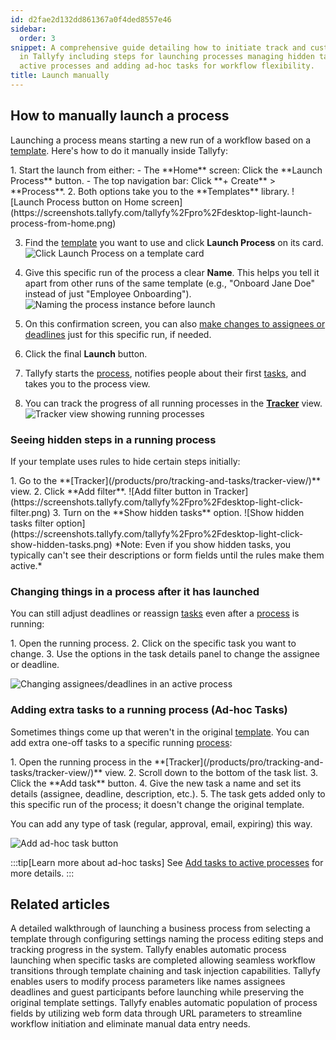```yaml
---
id: d2fae2d132dd861367a0f4ded8557e46
sidebar:
  order: 3
snippet: A comprehensive guide detailing how to initiate track and customize processes
  in Tallyfy including steps for launching processes managing hidden tasks modifying
  active processes and adding ad-hoc tasks for workflow flexibility.
title: Launch manually
---
```



## How to manually launch a process

Launching a process means starting a new run of a workflow based on a [template](/products/pro/documenting/templates/). Here's how to do it manually inside Tallyfy:

<Steps>
1. Start the launch from either:
    - The **Home** screen: Click the **Launch Process** button.
    - The top navigation bar: Click **+ Create** > **Process**.
2. Both options take you to the **Templates** library.
   ![Launch Process button on Home screen](https://screenshots.tallyfy.com/tallyfy%2Fpro%2Fdesktop-light-launch-process-from-home.png)

3. Find the [template](/products/pro/documenting/templates/) you want to use and click **Launch Process** on its card.
   ![Click Launch Process on a template card](https://screenshots.tallyfy.com/tallyfy%2Fpro%2Fdesktop-light-click-launch-process.png)

4. Give this specific run of the process a clear **Name**. This helps you tell it apart from other runs of the same template (e.g., "Onboard Jane Doe" instead of just "Employee Onboarding").
   ![Naming the process instance before launch](https://screenshots.tallyfy.com/tallyfy%2Fpro%2Fdesktop-light-name-process-before-launch.png)

5. On this confirmation screen, you can also [make changes to assignees or deadlines](/products/pro/launching/how-can-i-edit-a-process-before-launching/) just for this specific run, if needed.

6. Click the final **Launch** button.

7. Tallyfy starts the [process](/products/pro/tracking-and-tasks/processes/), notifies people about their first [tasks](/products/pro/tracking-and-tasks/tasks/), and takes you to the process view.

8. You can track the progress of all running processes in the **[Tracker](/products/pro/tracking-and-tasks/tracker-view/)** view.
   ![Tracker view showing running processes](https://screenshots.tallyfy.com/tallyfy%2Fpro%2Fdesktop-light-showcase-tracker-tab.png)
</Steps>

### Seeing hidden steps in a running process

If your template uses rules to hide certain steps initially:

<Steps>
1. Go to the **[Tracker](/products/pro/tracking-and-tasks/tracker-view/)** view.
2. Click **Add filter**.
   ![Add filter button in Tracker](https://screenshots.tallyfy.com/tallyfy%2Fpro%2Fdesktop-light-click-filter.png)
3. Turn on the **Show hidden tasks** option.
    ![Show hidden tasks filter option](https://screenshots.tallyfy.com/tallyfy%2Fpro%2Fdesktop-light-click-show-hidden-tasks.png)
</Steps>
*Note: Even if you show hidden tasks, you typically can't see their descriptions or form fields until the rules make them active.*

### Changing things in a process after it has launched

You can still adjust deadlines or reassign [tasks](/products/pro/tracking-and-tasks/tasks/) even after a [process](/products/pro/tracking-and-tasks/processes/) is running:

<Steps>
1. Open the running process.
2. Click on the specific task you want to change.
3. Use the options in the task details panel to change the assignee or deadline.
</Steps>

![Changing assignees/deadlines in an active process](https://screenshots.tallyfy.com/tallyfy%2Fpro%2Fdesktop-light-change-deadlines-ongoing-process.png)

### Adding extra tasks to a running process (Ad-hoc Tasks)

Sometimes things come up that weren't in the original [template](/products/pro/documenting/templates/). You can add extra one-off tasks to a specific running [process](/products/pro/tracking-and-tasks/processes/):

<Steps>
1. Open the running process in the **[Tracker](/products/pro/tracking-and-tasks/tracker-view/)** view.
2. Scroll down to the bottom of the task list.
3. Click the **Add task** button.
4. Give the new task a name and set its details (assignee, deadline, description, etc.).
5. The task gets added only to this specific run of the process; it doesn't change the original template.
</Steps>

You can add any type of task (regular, approval, email, expiring) this way.

![Add ad-hoc task button](https://screenshots.tallyfy.com/tallyfy%2Fpro%2Fdesktop-light-add-task-to-ongoing-process.png)

:::tip[Learn more about ad-hoc tasks]
See [Add tasks to active processes](/products/pro/tracking-and-tasks/processes/edit-processes/how-can-i-add-tasks-to-active-processes-on-tallyfy/) for more details.
:::


## Related articles
<CardGrid>
<LinkTitleCard header="<b>Tutorials > Launch a process</b>" href="/products/pro/tutorials/your-first-process/" > A detailed walkthrough of launching a business process from selecting a template through configuring settings naming the process editing steps and tracking progress in the system. </LinkTitleCard>
<LinkTitleCard header="<b>Launching > Launch another process when a task is completed</b>" href="/products/pro/launching/launch-process-when-task-is-completed/" > Tallyfy enables automatic process launching when specific tasks are completed allowing seamless workflow transitions through template chaining and task injection capabilities. </LinkTitleCard>
<LinkTitleCard header="<b>Launching > Edit before launch</b>" href="/products/pro/launching/how-can-i-edit-a-process-before-launching/" > Tallyfy enables users to modify process parameters like names assignees deadlines and guest participants before launching while preserving the original template settings. </LinkTitleCard>
<LinkTitleCard header="<b>Launching > Launch a process from a web form</b>" href="/products/pro/launching/how-to-launch-a-tallyfy-process-from-a-webform/" > Tallyfy enables automatic population of process fields by utilizing web form data through URL parameters to streamline workflow initiation and eliminate manual data entry needs. </LinkTitleCard>
</CardGrid>